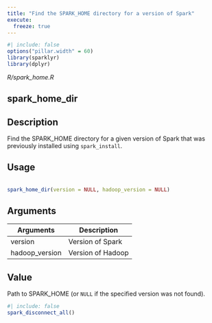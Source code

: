 ```yaml
---
title: "Find the SPARK_HOME directory for a version of Spark"
execute:
  freeze: true
---
```


```r
#| include: false
options("pillar.width" = 60)
library(sparklyr) 
library(dplyr)
```

*R/spark_home.R*

## spark_home_dir

## Description
 Find the SPARK_HOME directory for a given version of Spark that was previously installed using `spark_install`. 


## Usage
```r
 
spark_home_dir(version = NULL, hadoop_version = NULL) 
```

## Arguments
|Arguments|Description|
|---|---|
| version | Version of Spark |
| hadoop_version | Version of Hadoop |



## Value
 Path to SPARK_HOME (or `NULL` if the specified version   was not found). 





```r
#| include: false
spark_disconnect_all()
```
